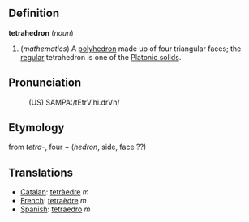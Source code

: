 ==Definition==

<b>tetrahedron</b> (<i>noun</i>)
# (<i>mathematics</i>) A [[polyhedron]] made up of four triangular faces; the [[regular]] tetrahedron is one of the [[platonic_solid|Platonic solid]]s.

==Pronunciation==
:(US) SAMPA:/tEtrV.hi.drVn/

==Etymology==

from <i>tetra-</i>, four + (<i>hedron</i>, side, face ??)

==Translations==
*[[Catalan]]: [[tetràedre]] ''m''
*[[French]]: [[tetraèdre]] ''m''
*[[Spanish]]: [[tetraedro]] ''m''